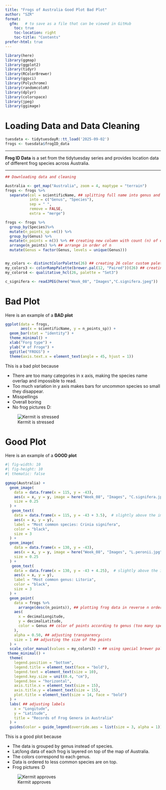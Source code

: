 ```yaml
---
title: "Frogs of Australia Good Plot Bad Plot"
author: "SZR"
format: 
  gfm:   # to save as a file that can be viewed in GitHub
    toc: true
    toc-location: right
    toc-title: "Contents"
prefer-html: true
---
```

```r
library(here)
library(ggmap)
library(ggplot2)
library(tidyr)
library(RColorBrewer)
library(ggsci)
library(Polychrome)
library(randomcoloR)
library(dplyr)
library(colorspace)
library(jpeg)
library(ggimage)
```

# Loading Data and Data Cleaning



```r
tuesdata <- tidytuesdayR::tt_load('2025-09-02')
frogs <- tuesdata$frogID_data
```

_____________________________________________________________________________

**Frog ID Data** is a set from the tidytuesday series and provides location data of different frog species across Australia.

_____________________________________________________________________________


```r
## Downloading data and cleaning

Australia <- get_map("Australia", zoom = 4, maptype = "terrain")
frogs <- frogs %>%
  separate(col = scientificName, ## splitting full name into genus and species
           into = c("Genus", "Species"),
           sep = " ",
           remove = FALSE,
           extra = "merge")

frogs <- frogs %>%
  group_by(Species)%>%
  mutate(n_points_sp =n()) %>%
  group_by(Genus) %>%
  mutate(n_points = n()) %>% ## creating new column with count (n) of each genus
  arrange(n_points) %>% ## arrange in order of n
  mutate(Genus = factor(Genus, levels = unique(Genus)))


my_colors <- distinctColorPalette(26) ## creating 26 color custom palette
my_colors3 <- colorRampPalette(brewer.pal(12, "Paired"))(26) ## creating 26 color custom palette
my_colors4 <- qualitative_hcl(26, palette = "Set3")

c_signifera <- readJPEG(here("Week_08", "Images","C.signifera.jpeg"))
```

# Bad Plot


Here is an example of a **BAD plot**

```r
ggplot(data = frogs,
       aes(x = scientificName, y = n_points_sp)) +
  geom_bar(stat = "identity") +
  theme_minimal() +
  xlab("Forg type") +
  ylab("# of Froge") +
  ggtitle("FROGS") +
  theme(axis.text.x = element_text(angle = 45, hjust = 1))

```

This is a bad plot because  

- There are too many categories in x axis, making the species name overlap and impossible to read.  
- Too much variation in y axis makes bars for uncommon species so small they disappear.  
- Misspellings   
- Overall boring  
- No frog pictures D:  

![Kermit is stressed](https://pbs.twimg.com/media/By5GJbxCUAEO7xl.jpg)

# Good Plot


Here is an example of a **GOOD plot**

```r
#| fig-width: 10
#| fig-height: 10
#| thematic: false
 
ggmap(Australia) +
  geom_image(
    data = data.frame(x = 115, y = -43),
    aes(x = x, y = y, image = here("Week_08", "Images", "C.signifera.jpeg")),
    size = 0.25
  ) +
   geom_text(
    data = data.frame(x = 115, y = -43 + 3.5),  # slightly above the image
    aes(x = x, y = y),
    label = "Most common species: Crinia signifera",
    color = "black",
    size = 3
  ) +
  geom_image(
    data = data.frame(x = 130, y = -43),
    aes(x = x, y = y, image = here("Week_08", "Images", "L.peronii.jpg")),
    size = 0.25
  ) +
   geom_text(
    data = data.frame(x = 130, y = -43 + 4.25),  # slightly above the image
    aes(x = x, y = y),
    label = "Most common genus: Litoria",
    color = "black",
    size = 3
  ) +
  geom_point(
    data = frogs %>%
      arrange(desc(n_points)), ## plotting frog data in reverse n order (less frequent on top)
    aes(
      x = decimalLongitude,
      y = decimalLatitude,
      color = Genus ## color of points according to genus (too many species)
    ),
    alpha = 0.50, ## adjusting transparency
    size = 1 ## adjusting the size of the points
  ) +
  scale_color_manual(values = my_colors3) + ## using special brewer palette
 theme_minimal() +
  theme(
    legend.position = "bottom",
    legend.title = element_text(face = "bold"),
    legend.text = element_text(size = 10),
    legend.key.size = unit(0.4, "cm"),
    legend.box = "horizontal",
    axis.title.x = element_text(size = 15),
    axis.title.y = element_text(size = 15),
    plot.title = element_text(size = 14, face = "bold")
  ) +
  labs( ## adjusting labels
    x = "Longitude",
    y = "Latitude",
    title = "Records of Frog Genera in Australia"
  ) +
  guides(color = guide_legend(override.aes = list(size = 3, alpha = 1)))
```

This is a good plot because  

- The data is grouped by genus instead of species.  
- Lat/long data of each frog is layered on top of the map of Australia.   
- The colors correspond to each genus.  
- Data is ordered to less common species are on top.  
- Frog pictures :D

![Kermit approves](https://media.tenor.com/M670xvRNko0AAAAM/kermit-cheering.gif)
